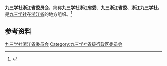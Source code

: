 {{Infobox PRCG
|机构名称 = 九三学社浙江省委员会
|标志1    =
|格言1    =
|届数     = 
|任期始   = 
|任期终   =
|职位1    = 主任委员
|人员1    = 
|职位2    = 副主任委员
|人员2    =
|人数2    =
|职位3    =
|人员3    =
|组织法规 = 九三学社章程
|上级机构 = [[九三学社中央委员会|九三学社中央委员会]]
|机构类型 = [[民主党派|民主党派]][[中国一级行政区|省级行政区]][[委员会|委员会]]
|行政级别 = 正厅级
|场所1    = 
|地址1    = 
|邮编1    = 
|电话1    = 
|官网1    = {{url|http://www.zjjs.org/}}
}}
'''九三学社浙江省委员会'''，简称'''九三学社浙江省委'''、'''九三浙江省委'''、'''浙江九三学社'''，是[[九三学社|九三学社]]在[[浙江省|浙江省]]的地方组织。<ref>{{Cite web|title=本社介绍|url=http://www.93.gov.cn/bsjs/|accessdate=2020-09-03|work=九三学社中央委员会|archiveurl=https://web.archive.org/web/20200903053703/http://www.93.gov.cn/bsjs/|archivedate=2020-09-03|dead-url=no}}</ref>

== 参考资料 ==
{{reflist}}

{{中华人民共和国各省级行政区|委员会|九三学社|仅内地=yes}}

{{Authority control}}
[[Category:九三学社浙江省委员会|]]
[[Category:九三学社省级行政区委员会|Category:九三学社省级行政区委员会]]